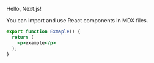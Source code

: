 Hello, Next.js!
 
You can import and use React components in MDX files.

```jsx
export function Exmaple() {
  return (
    <p>example</p>
  );
}
```